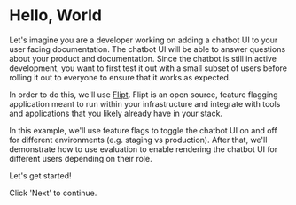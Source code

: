 # Hello, World

Let's imagine you are a developer working on adding a chatbot UI to your user facing documentation. The chatbot UI will be able to answer questions about your product and documentation. Since the chatbot is still in active development, you want to first test it out with a small subset of users before rolling it out to everyone to ensure that it works as expected.

In order to do this, we'll use [Flipt](https://www.flipt.io). Flipt is an open source, feature flagging application meant to run within your infrastructure and integrate with tools and applications that you likely already have in your stack.

In this example, we'll use feature flags to toggle the chatbot UI on and off for different environments (e.g. staging vs production). After that, we'll demonstrate how to use evaluation to enable rendering the chatbot UI for different users depending on their role.

Let's get started!

Click 'Next' to continue.
